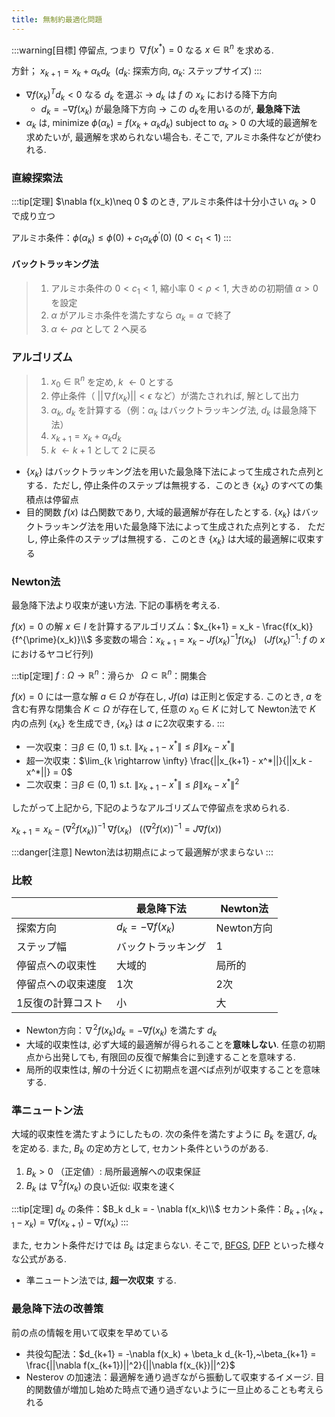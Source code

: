```yaml
---
title: 無制約最適化問題
---
```


:::warning[目標]
停留点, つまり $\nabla f(x^*) = 0$ なる $x \in \mathbb{R}^n$ を求める.

方針； $x_{k+1} = x_k + \alpha_k d_k~~(d_k:~$探索方向,$~\alpha_k:~$ステップサイズ$)$
:::

- $\nabla f(x_k) ^ T d_k < 0$ なる $d_k$ を選ぶ →  $d_k$ は $f$ の $x_k$ における降下方向
    - $d_k=-\nabla f(x_k)$ が最急降下方向 $\rightarrow$ この $d_k$を用いるのが, **最急降下法**
- $\alpha_k$ は, minimize $\phi(\alpha_k) = f(x_k+\alpha_k d_k)$ subject to $\alpha_k>0$ の大域的最適解を求めたいが, 最適解を求められない場合も.
そこで, アルミホ条件などが使われる. 

### 直線探索法
:::tip[定理]
$\nabla f(x_k)\neq 0 $ のとき, アルミホ条件は十分小さい $\alpha_k>0$ で成り立つ

アルミホ条件：$\phi(\alpha_k) \le \phi(0) + c_1 \alpha_k \phi^\prime(0)~(0 < c_1 < 1)$ 
:::

#### バックトラッキング法
> 1. アルミホ条件の $0 < c_1 < 1$, 縮小率 $0 < \rho < 1$, 大きめの初期値 $\alpha > 0$ を設定
> 2. $\alpha$ がアルミホ条件を満たすなら $\alpha_k = \alpha$ で終了
> 3. $\alpha \leftarrow \rho \alpha$ として 2 へ戻る

### アルゴリズム

> 1. $x_0 \in \mathbb{R}^n$  を定め, $k~\leftarrow 0$ とする
> 2. 停止条件（ $||\nabla f(x_k)|| < \epsilon$ など）が満たされれば, 解として出力
> 3. $\alpha_k,~d_k$ を計算する（例：$\alpha_k$ はバックトラッキング法, $d_k$ は最急降下法）
> 4. $x_{k+1} = x_k + \alpha_k d_k$
> 5. $k~\leftarrow k+1$ として 2 に戻る

- $\{x_k\}$ はバックトラッキング法を用いた最急降下法によって生成された点列とする．ただし, 停止条件のステップは無視する．このとき $\{x_k\}$ のすべての集積点は停留点    
- 目的関数 $f(x)$ は凸関数であり, 大域的最適解が存在したとする. $\{x_k\}$ はバックトラッキング法を用いた最急降下法によって生成された点列とする．
ただし, 停止条件のステップは無視する．このとき $\{x_k\}$ は大域的最適解に収束する

### Newton法
最急降下法より収束が速い方法. 下記の事柄を考える.

$f(x)=0$ の解 $x \in I$ を計算するアルゴリズム：$x_{k+1} = x_k - \frac{f(x_k)}{f^{\prime}(x_k)}\\$
多変数の場合：$x_{k+1} = x_k - Jf(x_k)^{-1} f(x_k)~~~(Jf(x_k)^{-1}$: $f$ の $x$ におけるヤコビ行列$)$

:::tip[定理]
$f: \Omega \to \mathbb{R}^n$：滑らか$~~~\Omega \subset \mathbb{R}^n$：開集合  

$f(x) = 0$ には一意な解 $a \in \Omega$ が存在し,  $Jf(a)$ は正則と仮定する.
このとき, $a$ を含む有界な閉集合 $K \subset \Omega$ が存在して, 任意の $x_0 \in K$ に対して
Newton法で $K$ 内の点列 $\{x_k\}$ を生成でき, $\{x_k\}$ は $a$ に2次収束する.
:::

- 一次収束：$\exists \beta \in (0, 1)$ s.t. $\| x_{k+1} - x^* \| \leq \beta \| x_k - x^* \|$
- 超一次収束：$\lim_{k \rightarrow \infty} \frac{||x_{k+1} - x^*||}{||x_k - x^*||} = 0$
- 二次収束：$\exists \beta \in (0, 1)$ s.t. $\| x_{k+1} - x^* \| \leq \beta \| x_k - x^* \|^2$

したがって上記から, 下記のようなアルゴリズムで停留点を求められる.

$x_{k+1} = x_k - (\nabla^2 f(x_k))^{-1}~\nabla f(x_k)~~~\left((\nabla^2 f(x))^{-1} = J\nabla f(x)\right)$

:::danger[注意]
Newton法は初期点によって最適解が求まらない
:::

### 比較
|            | 最急降下法             | Newton法           |
|------------|------------------------|--------------------|
| 探索方向   | $d_k = -\nabla f(x_k)$ | Newton方向         |
| ステップ幅 | バックトラッキング     | 1                  |
| 停留点への収束性 | 大域的               | 局所的             |
| 停留点への収束速度 | 1次               | 2次                 |
| 1反復の計算コスト | 小                  | 大                 |

- Newton方向：$\nabla^2 f(x_k) d_k = - \nabla f(x_k)$ を満たす $d_k$
- 大域的収束性は, 必ず大域的最適解が得られることを**意味しない**. 
任意の初期点から出発しても, 有限回の反復で解集合に到達することを意味する. 
- 局所的収束性は, 解の十分近くに初期点を選べば点列が収束することを意味する.


### 準ニュートン法

大域的収束性を満たすようにしたもの. 次の条件を満たすように $B_k$ を選び, $d_k$ を定める. また, $B_k$ の定め方として, セカント条件というのがある. 
1. $B_k > 0$ （正定値）: 局所最適解への収束保証
2. $B_k$ は  $\nabla^2 f(x_k)$ の良い近似: 収束を速く

:::tip[定理]
$d_k$ の条件：$B_k d_k = - \nabla f(x_k)\\$ 
セカント条件：$B_{k+1}(x_{k+1} - x_k) = \nabla f(x_{k+1}) - \nabla f(x_{k})$
:::

また, セカント条件だけでは $B_k$ は定まらない. 
そこで, [BFGS](https://ja.wikipedia.org/wiki/BFGS%E6%B3%95), [DFP](https://ja.wikipedia.org/wiki/DFP%E6%B3%95) といった様々な公式がある.

- 準ニュートン法では, **超一次収束** する.

### 最急降下法の改善策
前の点の情報を用いて収束を早めている
- 共役勾配法：$d_{k+1} = -\nabla  f(x_k) + \beta_k d_{k-1},~\beta_{k+1} = \frac{||\nabla f(x_{k+1})||^2}{||\nabla f(x_{k})||^2}$
- Nesterov の加速法：最適解を通り過ぎながら振動して収束するイメージ. 目的関数値が増加し始めた時点で通り過ぎないように一旦止めることも考えられる